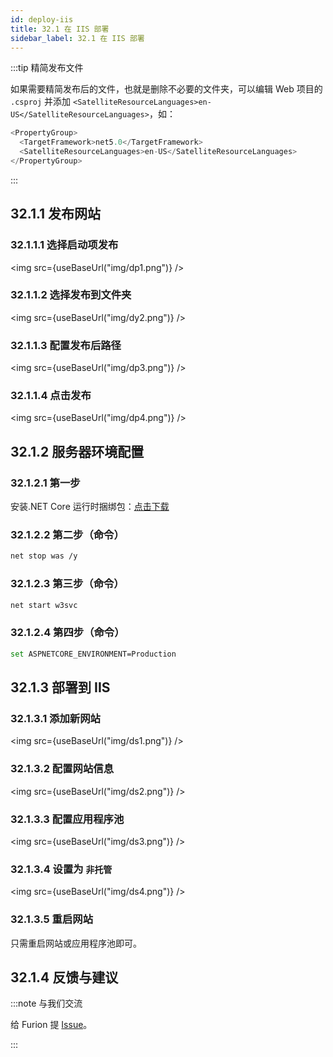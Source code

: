 ```yaml
---
id: deploy-iis
title: 32.1 在 IIS 部署
sidebar_label: 32.1 在 IIS 部署
---
```



:::tip 精简发布文件

如果需要精简发布后的文件，也就是删除不必要的文件夹，可以编辑 Web 项目的 `.csproj` 并添加 `<SatelliteResourceLanguages>en-US</SatelliteResourceLanguages>`，如：

```cs {3}
<PropertyGroup>
  <TargetFramework>net5.0</TargetFramework>
  <SatelliteResourceLanguages>en-US</SatelliteResourceLanguages>
</PropertyGroup>
```

:::

## 32.1.1 发布网站

### 32.1.1.1 选择启动项发布

<img src={useBaseUrl("img/dp1.png")} />

### 32.1.1.2 选择发布到文件夹

<img src={useBaseUrl("img/dy2.png")} />

### 32.1.1.3 配置发布后路径

<img src={useBaseUrl("img/dp3.png")} />

### 32.1.1.4 点击发布

<img src={useBaseUrl("img/dp4.png")} />

## 32.1.2 服务器环境配置

### 32.1.2.1 第一步

安装.NET Core 运行时捆绑包：[点击下载](https://dotnet.microsoft.com/permalink/dotnetcore-current-windows-runtime-bundle-installer)

### 32.1.2.2 第二步（命令）

```bash
net stop was /y
```

### 32.1.2.3 第三步（命令）

```bash
net start w3svc
```

### 32.1.2.4 第四步（命令）

```bash
set ASPNETCORE_ENVIRONMENT=Production
```

## 32.1.3 部署到 IIS

### 32.1.3.1 添加新网站

<img src={useBaseUrl("img/ds1.png")} />

### 32.1.3.2 配置网站信息

<img src={useBaseUrl("img/ds2.png")} />

### 32.1.3.3 配置应用程序池

<img src={useBaseUrl("img/ds3.png")} />

### 32.1.3.4 设置为 `非托管`

<img src={useBaseUrl("img/ds4.png")} />

### 32.1.3.5 重启网站

只需重启网站或应用程序池即可。

## 32.1.4 反馈与建议

:::note 与我们交流

给 Furion 提 [Issue](https://gitee.com/dotnetchina/Furion/issues/new?issue)。

:::
